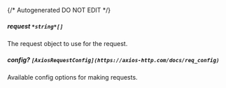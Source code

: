{/* Autogenerated DO NOT EDIT  */}
##### **request** `*string*[]`
The request object to use for the request.

##### **config?** `[AxiosRequestConfig](https://axios-http.com/docs/req_config)`
Available config options for making requests.

